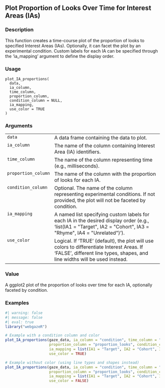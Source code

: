 ## Plot Proportion of Looks Over Time for Interest Areas (IAs) {.unnumbered}


### Description

This function creates a time-course plot of the proportion of looks to specified Interest Areas (IAs).
Optionally, it can facet the plot by an experimental condition. Custom labels for each IA can be specified
through the 'ia_mapping' argument to define the display order.



### Usage

<pre><code class='language-R'>plot_IA_proportions(
  data,
  ia_column,
  time_column,
  proportion_column,
  condition_column = NULL,
  ia_mapping,
  use_color = TRUE
)
</code></pre>


### Arguments

<table>
<tr><td style = "white-space: collapse; font-family: monospace; vertical-align: top"><code id="data">data</code></td>
<td>
A data frame containing the data to plot.
</td></tr>
<tr><td style = "white-space: collapse; font-family: monospace; vertical-align: top"><code id="ia_column">ia_column</code></td>
<td>
The name of the column containing Interest Area (IA) identifiers.
</td></tr>
<tr><td style = "white-space: collapse; font-family: monospace; vertical-align: top"><code id="time_column">time_column</code></td>
<td>
The name of the column representing time (e.g., milliseconds).
</td></tr>
<tr><td style = "white-space: collapse; font-family: monospace; vertical-align: top"><code id="proportion_column">proportion_column</code></td>
<td>
The name of the column with the proportion of looks for each IA.
</td></tr>
<tr><td style = "white-space: collapse; font-family: monospace; vertical-align: top"><code id="condition_column">condition_column</code></td>
<td>
Optional. The name of the column representing experimental conditions.
If not provided, the plot will not be faceted by condition.
</td></tr>
<tr><td style = "white-space: collapse; font-family: monospace; vertical-align: top"><code id="ia_mapping">ia_mapping</code></td>
<td>
A named list specifying custom labels for each IA in the desired display order
(e.g., 'list(IA1 = &quot;Target&quot;, IA2 = &quot;Cohort&quot;, IA3 = &quot;Rhyme&quot;, IA4 = &quot;Unrelated&quot;)').
</td></tr>
<tr><td style = "white-space: collapse; font-family: monospace; vertical-align: top"><code id="use_color">use_color</code></td>
<td>
Logical. If 'TRUE' (default), the plot will use colors to differentiate Interest Areas.
If 'FALSE', different line types, shapes, and line widths will be used instead.
</td></tr>
</table>


### Value

A ggplot2 plot of the proportion of looks over time for each IA, optionally faceted by condition.



### Examples
::: {.to-webr}
```r
#| warning: false
#| message: false
#| eval: true
library("webgazeR")

# Example with a condition column and color
plot_IA_proportions(gaze_data, ia_column = "condition", time_column = "time_ms",
                    proportion_column = "proportion_looks", condition_column = "condition",
                    ia_mapping = list(IA1 = "Target", IA2 = "Cohort", IA3 = "Rhyme", IA4 = "Unrelated"),
                    use_color = TRUE)

# Example without color (using line types and shapes instead)
plot_IA_proportions(gaze_data, ia_column = "condition", time_column = "time_ms",
                    proportion_column = "proportion_looks", condition_column = "condition",
                    ia_mapping = list(IA1 = "Target", IA2 = "Cohort", IA3 = "Rhyme", IA4 = "Unrelated"),
                    use_color = FALSE)



```
:::
